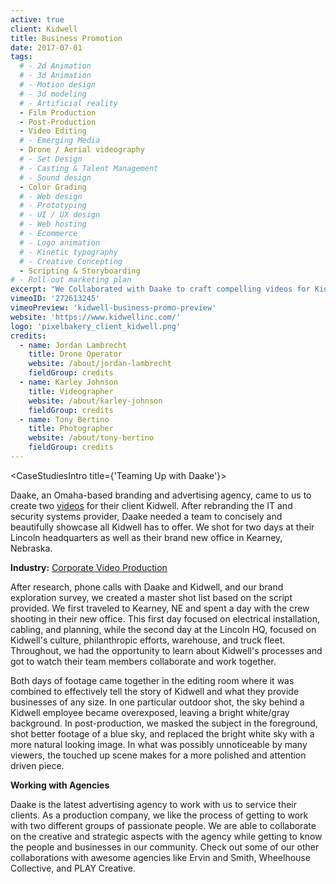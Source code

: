 ```yaml
---
active: true
client: Kidwell
title: Business Promotion
date: 2017-07-01
tags:
  # - 2d Animation
  # - 3d Animation
  # - Motion design
  # - 3d modeling
  # - Artificial reality
  - Film Production
  - Post-Production
  - Video Editing
  # - Emerging Media
  - Drone / Aerial videography
  # - Set Design
  # - Casting & Talent Management
  # - Sound design
  - Color Grading
  # - Web design
  # - Prototyping
  # - UI / UX design
  # - Web hosting
  # - Ecommerce
  # - Logo animation
  # - Kinetic typography
  # - Creative Concepting
  - Scripting & Storyboarding
# - Roll-out marketing plan
excerpt: "We Collaborated with Daake to craft compelling videos for Kidwell, highlighting their IT services. Shot across Nebraska offices in a two-day shoot."
vimeoID: '272613245'
vimeoPreview: 'kidwell-business-promo-preview'
website: 'https://www.kidwellinc.com/'
logo: 'pixelbakery_client_kidwell.png'
credits:
  - name: Jordan Lambrecht
    title: Drone Operator
    website: /about/jordan-lambrecht
    fieldGroup: credits
  - name: Karley Johnson
    title: Videographer
    website: /about/karley-johnson
    fieldGroup: credits
  - name: Tony Bertino
    title: Photographer
    website: /about/tony-bertino
    fieldGroup: credits
---
```


<CaseStudiesIntro title={'Teaming Up with Daake'}>

Daake, an Omaha-based branding and advertising agency, came to us to create two [videos](/services/video-production) for their client Kidwell. After rebranding the IT and security systems provider, Daake needed a team to concisely and beautifully showcase all Kidwell has to offer. We shot for two days at their Lincoln headquarters as well as their brand new office in Kearney, Nebraska.

**Industry:** [Corporate Video Production](/industries/corporate-video-production)

</CaseStudiesIntro>
<CaseStudiesDescription textColor={'cream'} bgColor={'pink-lighter'} headerColor={'pink'} header={'Process'}>

After research, phone calls with Daake and Kidwell, and our brand exploration survey, we created a master shot list based on the script provided. We first traveled to Kearney, NE and spent a day with the crew shooting in their new office. This first day focused on electrical installation, cabling, and planning, while the second day at the Lincoln HQ, focused on Kidwell's culture, philanthropic efforts, warehouse, and truck fleet. Throughout, we had the opportunity to learn about Kidwell's processes and got to watch their team members collaborate and work together.

Both days of footage came together in the editing room where it was combined to effectively tell the story of Kidwell and what they provide businesses of any size. In one particular outdoor shot, the sky behind a Kidwell employee became overexposed, leaving a bright white/gray background. In post-production, we masked the subject in the foreground, shot better footage of a blue sky, and replaced the bright white sky with a more natural looking image. In what was possibly unnoticeable by many viewers, the touched up scene makes for a more polished and attention driven piece.

**Working with Agencies**

Daake is the latest advertising agency to work with us to service their clients. As a production company, we like the process of getting to work with two different groups of passionate people. We are able to collaborate on the creative and strategic aspects with the agency while getting to know the people and businesses in our community. Check out some of our other collaborations with awesome agencies like Ervin and Smith, Wheelhouse Collective, and PLAY Creative.

</CaseStudiesDescription>
